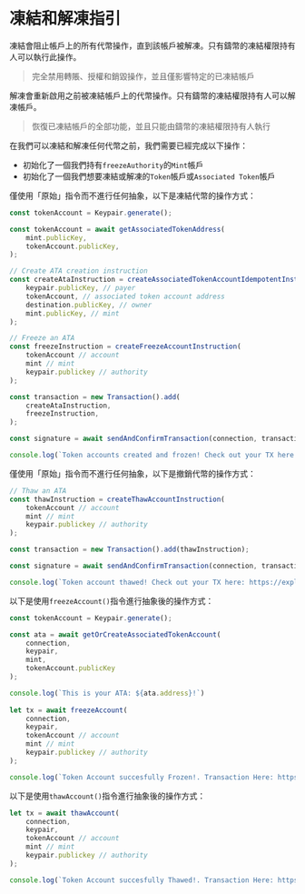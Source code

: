
# 凍結和解凍指引

凍結會阻止帳戶上的所有代幣操作，直到該帳戶被解凍。只有鑄幣的凍結權限持有人可以執行此操作。

> 完全禁用轉賬、授權和銷毀操作，並且僅影響特定的已凍結帳戶

解凍會重新啟用之前被凍結帳戶上的代幣操作。只有鑄幣的凍結權限持有人可以解凍帳戶。

> 恢復已凍結帳戶的全部功能，並且只能由鑄幣的凍結權限持有人執行

在我們可以凍結和解凍任何代幣之前，我們需要已經完成以下操作：
- 初始化了一個我們持有`freezeAuthority`的`Mint`帳戶
- 初始化了一個我們想要凍結或解凍的`Token`帳戶或`Associated Token`帳戶

<ArticleSection name="Raw Instruction" id="raw-instruction" level="h2" />

僅使用「原始」指令而不進行任何抽象，以下是凍結代幣的操作方式：

```ts
const tokenAccount = Keypair.generate();

const tokenAccount = await getAssociatedTokenAddress(
    mint.publicKey,
    tokenAccount.publicKey,
);

// Create ATA creation instruction
const createAtaInstruction = createAssociatedTokenAccountIdempotentInstruction(
    keypair.publicKey, // payer
    tokenAccount, // associated token account address
    destination.publicKey, // owner
    mint.publicKey, // mint
);

// Freeze an ATA 
const freezeInstruction = createFreezeAccountInstruction(
    tokenAccount // account
    mint // mint
    keypair.publickey // authority
);

const transaction = new Transaction().add(
    createAtaInstruction,
    freezeInstruction,
);

const signature = await sendAndConfirmTransaction(connection, transaction, [keypair]);

console.log(`Token accounts created and frozen! Check out your TX here: https://explorer.solana.com/tx/${signature}?cluster=devnet`);
```

僅使用「原始」指令而不進行任何抽象，以下是撤銷代幣的操作方式：

```ts
// Thaw an ATA 
const thawInstruction = createThawAccountInstruction(
    tokenAccount // account
    mint // mint
    keypair.publickey // authority
);

const transaction = new Transaction().add(thawInstruction);

const signature = await sendAndConfirmTransaction(connection, transaction, [keypair]);

console.log(`Token account thawed! Check out your TX here: https://explorer.solana.com/tx/${signature}?cluster=devnet`);
```

<ArticleSection name="Abstracted Instruction" id="abstracted-instruction" level="h2" />

以下是使用`freezeAccount()`指令進行抽象後的操作方式：

```ts
const tokenAccount = Keypair.generate();

const ata = await getOrCreateAssociatedTokenAccount(
    connection,
    keypair,
    mint,
    tokenAccount.publicKey
);

console.log(`This is your ATA: ${ata.address}!`)
  
let tx = await freezeAccount(
    connection,
    keypair,
    tokenAccount // account
    mint // mint
    keypair.publickey // authority
);

console.log(`Token Account succesfully Frozen!. Transaction Here: https://explorer.solana.com/tx/${tx}?cluster=devnet`)
```

以下是使用`thawAccount()`指令進行抽象後的操作方式：

```ts
let tx = await thawAccount(
    connection,
    keypair,
    tokenAccount // account
    mint // mint
    keypair.publickey // authority
);

console.log(`Token Account succesfully Thawed!. Transaction Here: https://explorer.solana.com/tx/${tx}?cluster=devnet`)
```